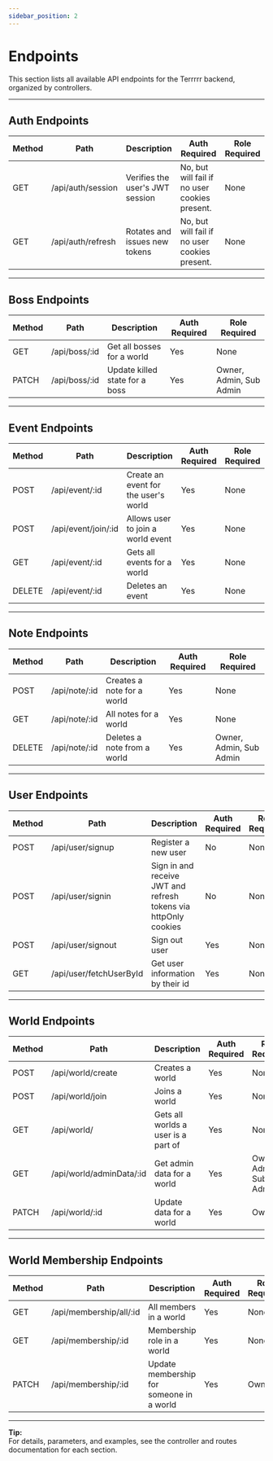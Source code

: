 ```yaml
---
sidebar_position: 2
---
```


# Endpoints

This section lists all available API endpoints for the Terrrrr backend, organized by controllers.

---

## Auth Endpoints

<table>
  <thead>
    <th>Method</th>
    <th>Path</th>
    <th>Description</th>
    <th>Auth Required</th>
    <th>Role Required</th>
  </thead>
  <tbody>
    <tr>
      <td>GET</td>
      <td>/api/auth/session</td>
      <td>Verifies the user's JWT session</td>
      <td>No, but will fail if no user cookies present.</td>
      <td>None</td>
    </tr>
    <tr>
      <td>GET</td>
      <td>/api/auth/refresh</td>
      <td>Rotates and issues new tokens</td>
      <td>No, but will fail if no user cookies present.</td>
      <td>None</td>
    </tr>
  </tbody>
</table>

---

## Boss Endpoints

<table>
  <thead>
    <th>Method</th>
    <th>Path</th>
    <th>Description</th>
    <th>Auth Required</th>
    <th>Role Required</th>
  </thead>
  <tbody>
    <tr>
      <td>GET</td>
      <td>/api/boss/:id</td>
      <td>Get all bosses for a world</td>
      <td>Yes</td>
      <td>None</td>
    </tr>
    <tr>
      <td>PATCH</td>
      <td>/api/boss/:id</td>
      <td>Update killed state for a boss</td>
      <td>Yes</td>
      <td>Owner, Admin, Sub Admin</td>
    </tr>
  </tbody>
</table>

---

## Event Endpoints

<table>
  <thead>
    <th>Method</th>
    <th>Path</th>
    <th>Description</th>
    <th>Auth Required</th>
    <th>Role Required</th>
  </thead>
  <tbody>
    <tr>
      <td>POST</td>
      <td>/api/event/:id</td>
      <td>Create an event for the user's world</td>
      <td>Yes</td>
      <td>None</td>
    </tr>
    <tr>
      <td>POST</td>
      <td>/api/event/join/:id</td>
      <td>Allows user to join a world event</td>
      <td>Yes</td>
      <td>None</td>
    </tr>
    <tr>
      <td>GET</td>
      <td>/api/event/:id</td>
      <td>Gets all events for a world</td>
      <td>Yes</td>
      <td>None</td>
    </tr>
    <tr>
      <td>DELETE</td>
      <td>/api/event/:id</td>
      <td>Deletes an event</td>
      <td>Yes</td>
      <td>None</td>
    </tr>
  </tbody>
</table>

---

## Note Endpoints

<table>
  <thead>
    <th>Method</th>
    <th>Path</th>
    <th>Description</th>
    <th>Auth Required</th>
    <th>Role Required</th>
  </thead>
  <tbody>
    <tr>
      <td>POST</td>
      <td>/api/note/:id</td>
      <td>Creates a note for a world</td>
      <td>Yes</td>
      <td>None</td>
    </tr>
    <tr>
      <td>GET</td>
      <td>/api/note/:id</td>
      <td>All notes for a world</td>
      <td>Yes</td>
      <td>None</td>
    </tr>
    <tr>
      <td>DELETE</td>
      <td>/api/note/:id</td>
      <td>Deletes a note from a world</td>
      <td>Yes</td>
      <td>Owner, Admin, Sub Admin</td>
    </tr>
  </tbody>
</table>

---

## User Endpoints

<table>
  <thead>
    <th>Method</th>
    <th>Path</th>
    <th>Description</th>
    <th>Auth Required</th>
    <th>Role Required</th>
  </thead>
  <tbody>
    <tr>
      <td>POST</td>
      <td>/api/user/signup</td>
      <td>Register a new user</td>
      <td>No</td>
      <td>None</td>
    </tr>
    <tr>
      <td>POST</td>
      <td>/api/user/signin</td>
      <td>Sign in and receive JWT and refresh tokens via httpOnly cookies</td>
      <td>No</td>
      <td>None</td>
    </tr>
    <tr>
      <td>POST</td>
      <td>/api/user/signout</td>
      <td>Sign out user</td>
      <td>Yes</td>
      <td>None</td>
    </tr>
    <tr>
      <td>GET</td>
      <td>/api/user/fetchUserById</td>
      <td>Get user information by their id</td>
      <td>Yes</td>
      <td>None</td>
    </tr>
  </tbody>
</table>

---

## World Endpoints

<table>
  <thead>
    <th>Method</th>
    <th>Path</th>
    <th>Description</th>
    <th>Auth Required</th>
    <th>Role Required</th>
  </thead>
  <tbody>
    <tr>
      <td>POST</td>
      <td>/api/world/create</td>
      <td>Creates a world</td>
      <td>Yes</td>
      <td>None</td>
    </tr>
    <tr>
      <td>POST</td>
      <td>/api/world/join</td>
      <td>Joins a world</td>
      <td>Yes</td>
      <td>None</td>
    </tr>
    <tr>
      <td>GET</td>
      <td>/api/world/</td>
      <td>Gets all worlds a user is a part of</td>
      <td>Yes</td>
      <td>None</td>
    </tr>
    <tr>
      <td>GET</td>
      <td>/api/world/adminData/:id</td>
      <td>Get admin data for a world</td>
      <td>Yes</td>
      <td>Owner, Admin, Sub Admin</td>
    </tr>
    <tr>
      <td>PATCH</td>
      <td>/api/world/:id</td>
      <td>Update data for a world</td>
      <td>Yes</td>
      <td>Owner</td>
    </tr>
  </tbody>
</table>

---

## World Membership Endpoints

<table>
  <thead>
    <th>Method</th>
    <th>Path</th>
    <th>Description</th>
    <th>Auth Required</th>
    <th>Role Required</th>
  </thead>
  <tbody>
    <tr>
      <td>GET</td>
      <td>/api/membership/all/:id</td>
      <td>All members in a world</td>
      <td>Yes</td>
      <td>None</td>
    </tr>
    <tr>
      <td>GET</td>
      <td>/api/membership/:id</td>
      <td>Membership role in a world</td>
      <td>Yes</td>
      <td>None</td>
    </tr>
    <tr>
      <td>PATCH</td>
      <td>/api/membership/:id</td>
      <td>Update membership for someone in a world</td>
      <td>Yes</td>
      <td>Owner</td>
    </tr>
  </tbody>
</table>

---

**Tip:**  
For details, parameters, and examples, see the controller and routes documentation for each section.
